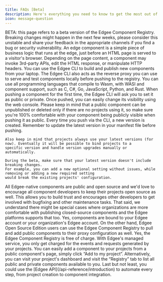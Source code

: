```yaml
---
title: FAQs [Beta]
description: Here's everything you need to know to get the most out of the Edgee Component Registry as a component developer.
icon: message-question
---
```



<EdgeeSdk />

<Warning>
    BETA: this page refers to a beta version of the Edgee Component Registry.
    Breaking changes might happen in the next few weeks, please consider this unstable and share your feedback in the
    appropriate channels if you find a bug or security vulnerability.
</Warning>


<AccordionGroup>
  <Accordion title="What is an edge component??">
    An edge component is a simple piece of business logic that runs at the edge, just before an HTML page is served to a visitor's browser.
    Depending on the page content, a component may invoke 3rd-party APIs, edit the HTML response, or manipulate HTTP headers.
  </Accordion>

  <Accordion title="What tooling is available for local development and testing?">
    You can use the Edgee CLI to build and publish new components from your laptop.
    The Edgee CLI also acts as the reverse proxy you can use to serve and test components locally before pushing to the registry.
  </Accordion>

  <Accordion title="What programming languages can I use to develop a new component?">
    You can use all programming languages that compile to Wasm, with WASI and component support,
    such as C, C#, Go, JavaScript, Python, and Rust.
  </Accordion>

  <Accordion title="How do I keep a component private? And how do I make it public?">
    When pushing a component for the first time, the Edgee CLI will ask you to set it as public or private.
    Once pushed, you can easily change its visibility using the web console.
    Please keep in mind that a public component can be unpublished or deleted only if there are no projects using it,
    so make sure you're 100% comfortable with your component being publicly visible when pushing it as public.
  </Accordion>

  <Accordion title="How do I push different versions of my component to the registry?">
    Every time you push via the CLI, a new version is created. Remember to update the latest version in your manifest file before pushing.

    Also keep in mind that projects always use your latest versions (for now). Eventually it will be possible to bind projects to a
    specific version and handle version upgrades manually or automatically.

    During the beta, make sure that your latest version doesn't include breaking changes.
    For example, you can add a new optional setting without issues, while removing or adding a new required setting
    would break the existing projects' configuration.
  </Accordion>

  <Accordion title="Does my public component need to be open source?">
    All Edgee-native components are public and open source and we'd love to encourage all component developers to keep their
    projects open source as well. This allows you to build trust and encourages other developers to get involved with bugfixing
    and other maintenance tasks. That said, we understand there might be special cases where organizations are more comfortable with
    publishing closed-source components and the Edgee platforms supports that too.
  </Accordion>

  <Accordion title="Do I need an Edgee account to create and publish components?">
    Yes, components are bound to your Edgee account or your organization's Edgee account.
    On the other hand, Edgee Open Source Edition users can use the Edgee Component Registry to pull and add public components
    to their proxy configuration as well.
  </Accordion>

  <Accordion title="Can I use the Edgee Component Registry for free?">
    Yes, the Edgee Component Registry is free of charge.
    With Edgee's managed service, you only get charged for the events and requests generated by your projects.
  </Accordion>

  <Accordion title="How do I use components published by other developers in my Edgee project?">
    You can easily add a component to your projects from a public component's page, simply click “Add to my project”.
    Alternatively, you can visit your project's dashboard and visit the “Registry” tab to list all public and private components available to you.
    Last but not least, you could use the [Edgee API](/api-reference/introduction) to automate every step, from project creation to component integration.
  </Accordion>

</AccordionGroup>
